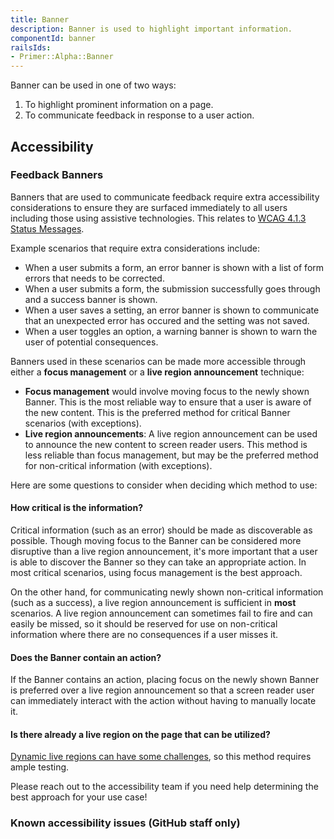 ```yaml
---
title: Banner
description: Banner is used to highlight important information.
componentId: banner
railsIds: 
- Primer::Alpha::Banner
---
```



Banner can be used in one of two ways:

1. To highlight prominent information on a page.
2. To communicate feedback in response to a user action.

## Accessibility

### Feedback Banners

Banners that are used to communicate feedback require extra accessibility considerations to ensure they are surfaced immediately to all users including those using assistive technologies. This relates to [WCAG 4.1.3 Status Messages](https://www.w3.org/WAI/WCAG21/Understanding/status-messages.html).

Example scenarios that require extra considerations include:

* When a user submits a form, an error banner is shown with a list of form errors that needs to be corrected.
* When a user submits a form, the submission successfully goes through and a success banner is shown.
* When a user saves a setting, an error banner is shown to communicate that an unexpected error has occured and the setting was not saved.
* When a user toggles an option, a warning banner is shown to warn the user of potential consequences.

Banners used in these scenarios can be made more accessible through either a **focus management** or a **live region announcement** technique:

* **Focus management** would involve moving focus to the newly shown Banner. This is the most reliable way to ensure that a user is aware of the new content. This is the preferred method for critical Banner scenarios (with exceptions).
* **Live region announcements**: A live region announcement can be used to announce the new content to screen reader users. This method is less reliable than focus management, but may be the preferred method for non-critical information (with exceptions).

Here are some questions to consider when deciding which method to use:

#### How critical is the information?

Critical information (such as an error) should be made as discoverable as possible. Though moving focus to the Banner can be considered more disruptive than a live region announcement, it's more important that a user is able to discover the Banner so they can take an appropriate action. In most critical scenarios, using focus management is the best approach.

On the other hand, for communicating newly shown non-critical information (such as a success), a live region announcement is sufficient in **most** scenarios. A live region announcement can sometimes fail to fire and can easily be missed, so it should be reserved for use on non-critical information where there are no consequences if a user misses it.

#### Does the Banner contain an action?

If the Banner contains an action, placing focus on the newly shown Banner is preferred over a live region announcement so that a screen reader user can immediately interact with the action without having to manually locate it.

#### Is there already a live region on the page that can be utilized?

[Dynamic live regions can have some challenges](https://github.com/github/accessibility/blob/main/docs/coaching-recommendations/toast-flash-banner/accessible-banner-prototype.md#challenges-with-dynamically-inserted-live-region), so this method requires ample testing.

Please reach out to the accessibility team if you need help determining the best approach for your use case!

### Known accessibility issues (GitHub staff only)

 <AccessibilityLink label="Banner"/>
